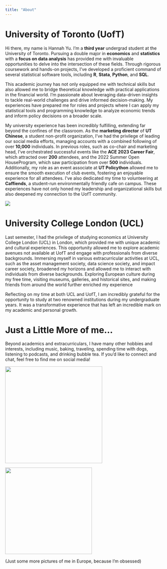 ```yaml
---
title: "About"
---
```


# University of Toronto (UofT)

Hi there, my name is Hannah Yu. I'm a **third year** undergrad student at the University of Toronto. Pursuing a double major in **economics** and **statistics** with a **focus on data analysis** has provided me with invaluable opportunities to delve into the intersection of these fields. Through rigorous coursework and hands-on projects, I've developed a proficient command of several statistical software tools, including **R**, **Stata**, **Python**, and **SQL**.

This academic journey has not only equipped me with technical skills but also allowed me to bridge theoretical knowledge with practical applications in the financial world. I'm passionate about leveraging data-driven insights to tackle real-world challenges and drive informed decision-making. My experiences have prepared me for roles and projects where I can apply my statistical tools and programming knowledge to analyze economic trends and inform policy decisions on a broader scale.

My university experience has been incredibly fulfilling, extending far beyond the confines of the classroom. As the **marketing director** of **UT Chinese**, a student non-profit organization, I've had the privilege of leading our social media efforts, managing accounts with a combined following of over **10,000** individuals. In previous roles, such as co-chair and marketing head, I've orchestrated successful events like the **ACE 2023 Career Fair**, which attracted over **200** attendees, and the 2022 Summer Open HouseProgram, which saw participation from over **500** individuals. Additionally, my role as an event associate at **UT Policython** allowed me to ensure the smooth execution of club events, fostering an enjoyable experience for all attendees. I've also dedicated my time to volunteering at **Caffiends**, a student-run environmentally friendly cafe on campus. These experiences have not only honed my leadership and organizational skills but also deepened my connection to the UofT community.

![](images/photo4.jpg)

# University College London (UCL)

Last semester, I had the privilege of studying economics at University College London (UCL) in London, which provided me with unique academic and cultural experiences. This opportunity allowed me to explore academic avenues not available at UofT and engage with professionals from diverse backgrounds. Immersing myself in various extracurricular activities at UCL, such as the asset management society, data science society, and impact career society, broadened my horizons and allowed me to interact with individuals from diverse backgrounds. Exploring European culture during my free time, visiting museums, galleries, and historical sites, and making friends from around the world further enriched my experience

Reflecting on my time at both UCL and UofT, I am incredibly grateful for the opportunity to study at two renowned institutions during my undergraduate years. It was a transformative experience that has left an incredible mark on my academic and personal growth.

# Just a Little More of me...

Beyond academics and extracurriculars, I have many other hobbies and interests, including music, baking, traveling, spending time with dogs, listening to podcasts, and drinking bubble tea. If you'd like to connect and chat, feel free to find me on social media!

![](images/photo2-01.jpg){width="312"}

![](images/photo3.jpg){width="279"}

(Just some more pictures of me in Europe, because I'm obsessed)
